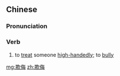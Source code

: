 ==Chinese==
{{zh-forms}}

===Pronunciation===
{{zh-pron
|m=qīwǔ
|c=hei1 mou5
|mn=khi-bú
|cat=v
}}

===Verb===
{{zh-verb}}

# to [[treat]] someone [[high-handedly]]; to [[bully]]

[[mg:欺侮]]
[[zh:欺侮]]